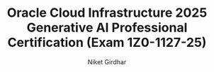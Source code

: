 ---
  title: Oracle Cloud Infrastructure 2025 Generative AI Professional Certification (Exam 1Z0-1127-25) 
  By: Oracle
  image: /images/certificates/genAIProfessionalOCI.png
  author: 'Niket Girdhar'
  publishedAt: '2025-09-09'
  skills: ["LLMs", "Generative AI", "Prompt Engineering", "T Few Fine-Tuning", "Chatbots", "RAG", "Vector Database"]
  credential: https://catalog-education.oracle.com/ords/certview/sharebadge?id=54FD4BFC9ADEB3ACC523592A28460F3D11B447E0728264BD53C6A9629FFDE69A
---
